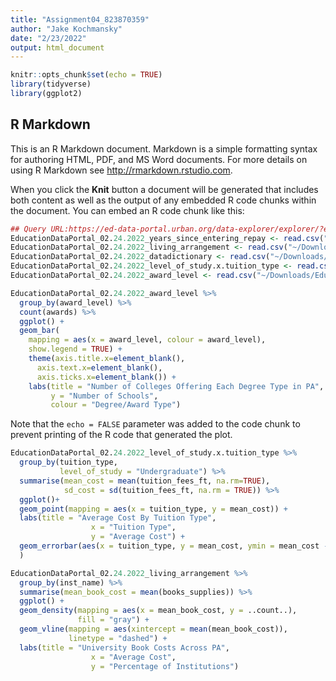 ```yaml
---
title: "Assignment04_823870359"
author: "Jake Kochmansky"
date: "2/23/2022"
output: html_document
---
```


```r
knitr::opts_chunk$set(echo = TRUE)
library(tidyverse)
library(ggplot2)
```

## R Markdown

This is an R Markdown document. Markdown is a simple formatting syntax for authoring HTML, PDF, and MS Word documents. For more details on using R Markdown see <http://rmarkdown.rstudio.com>.

When you click the **Knit** button a document will be generated that includes both content as well as the output of any embedded R code chunks within the document. You can embed an R code chunk like this:

```r
## Query URL:https://ed-data-portal.urban.org/data-explorer/explorer/?educationLevel=College&fipsNumbers=42&endYear=2019&timeframeType=most-recent&togglesList=23-530%2C22-528%2C66-452%2C66-451%2C66-450%2C6-1108%2C10-1120
EducationDataPortal_02.24.2022_years_since_entering_repay <- read.csv("~/Downloads/EducationDataPortal_02.24.2022_all_files/EducationDataPortal_02.24.2022_years_since_entering_repay.csv")
EducationDataPortal_02.24.2022_living_arrangement <- read.csv("~/Downloads/EducationDataPortal_02.24.2022_all_files/EducationDataPortal_02.24.2022_living_arrangement.csv")
EducationDataPortal_02.24.2022_datadictionary <- read.csv("~/Downloads/EducationDataPortal_02.24.2022_all_files/EducationDataPortal_02.24.2022_datadictionary.csv")
EducationDataPortal_02.24.2022_level_of_study.x.tuition_type <- read.csv("~/Downloads/EducationDataPortal_02.24.2022_all_files/EducationDataPortal_02.24.2022_level_of_study x tuition_type.csv")
EducationDataPortal_02.24.2022_award_level <- read.csv("~/Downloads/EducationDataPortal_02.24.2022_all_files/EducationDataPortal_02.24.2022_award_level.csv")
```



```r
EducationDataPortal_02.24.2022_award_level %>%
  group_by(award_level) %>%
  count(awards) %>%
  ggplot() +
  geom_bar(
    mapping = aes(x = award_level, colour = award_level),
    show.legend = TRUE) +
    theme(axis.title.x=element_blank(),
      axis.text.x=element_blank(),
      axis.ticks.x=element_blank()) +
    labs(title = "Number of Colleges Offering Each Degree Type in PA", 
         y = "Number of Schools", 
         colour = "Degree/Award Type")
```

Note that the `echo = FALSE` parameter was added to the code chunk to prevent printing of the R code that generated the plot.




```r
EducationDataPortal_02.24.2022_level_of_study.x.tuition_type %>%
  group_by(tuition_type,
           level_of_study = "Undergraduate") %>%
  summarise(mean_cost = mean(tuition_fees_ft, na.rm=TRUE),
            sd_cost = sd(tuition_fees_ft, na.rm = TRUE)) %>%
  ggplot()+
  geom_point(mapping = aes(x = tuition_type, y = mean_cost)) +
  labs(title = "Average Cost By Tuition Type",
                  x = "Tuition Type",
                  y = "Average Cost") +
  geom_errorbar(aes(x = tuition_type, y = mean_cost, ymin = mean_cost - sd_cost, ymax = mean_cost + sd_cost)
  ) 

```
```r
EducationDataPortal_02.24.2022_living_arrangement %>%
  group_by(inst_name) %>%
  summarise(mean_book_cost = mean(books_supplies)) %>%
  ggplot() +
  geom_density(mapping = aes(x = mean_book_cost, y = ..count..),
               fill = "gray") +
  geom_vline(mapping = aes(xintercept = mean(mean_book_cost)), 
             linetype = "dashed") +
  labs(title = "University Book Costs Across PA",
                  x = "Average Cost",
                  y = "Percentage of Institutions")

                             
  


```


